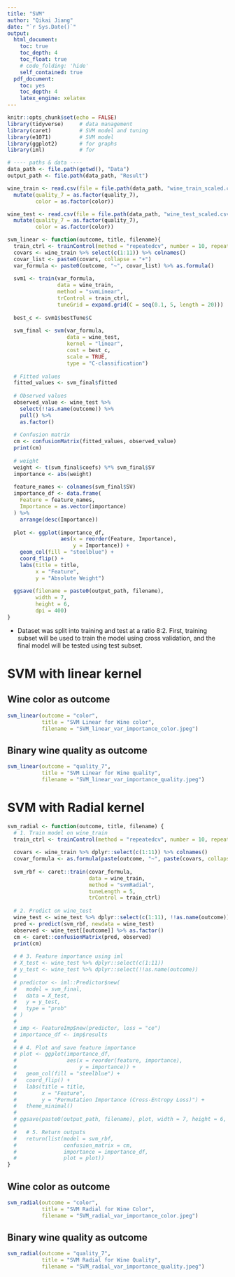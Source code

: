 ---
title: "SVM"
author: "Qikai Jiang"
date: "`r Sys.Date()`"
output: 
  html_document:
    toc: true
    toc_depth: 4
    toc_float: true
    # code_folding: 'hide'
    self_contained: true
  pdf_document:
    toc: yes
    toc_depth: 4
    latex_engine: xelatex
---



```{r setup, include=FALSE, warning=FALSE}
knitr::opts_chunk$set(echo = FALSE)
library(tidyverse)     # data management
library(caret)         # SVM model and tuning 
library(e1071)         # SVM model
library(ggplot2)       # for graphs 
library(iml)           # for 
```


```{r}
# ---- paths & data ----
data_path <- file.path(getwd(), "Data")
output_path <- file.path(data_path, "Result")

wine_train <- read.csv(file = file.path(data_path, "wine_train_scaled.csv")) %>% 
  mutate(quality_7 = as.factor(quality_7),
         color = as.factor(color))

wine_test <- read.csv(file = file.path(data_path, "wine_test_scaled.csv")) %>% 
  mutate(quality_7 = as.factor(quality_7),
         color = as.factor(color))
```


```{r}
svm_linear <- function(outcome, title, filename){
  train_ctrl <- trainControl(method = "repeatedcv", number = 10, repeats = 3)
  covars <- wine_train %>% select(c(1:11)) %>% colnames()
  covar_list <- paste0(covars, collapse = "+")
  var_formula <- paste0(outcome, "~", covar_list) %>% as.formula()
  
  svm1 <- train(var_formula, 
                data = wine_train, 
                method = "svmLinear",
                trControl = train_ctrl, 
                tuneGrid = expand.grid(C = seq(0.1, 5, length = 20)))
  
  best_c <- svm1$bestTune$C
  
  svm_final <- svm(var_formula,
                   data = wine_test,
                   kernel = "linear",
                   cost = best_c,
                   scale = TRUE,
                   type = "C-classification")
  
  # Fitted values
  fitted_values <- svm_final$fitted
  
  # Observed values
  observed_value <- wine_test %>% 
    select(!!as.name(outcome)) %>% 
    pull() %>% 
    as.factor()
  
  # Confusion matrix
  cm <- confusionMatrix(fitted_values, observed_value)
  print(cm)
  
  # weight 
  weight <- t(svm_final$coefs) %*% svm_final$SV
  importance <- abs(weight)
  
  feature_names <- colnames(svm_final$SV)
  importance_df <- data.frame(
    Feature = feature_names,
    Importance = as.vector(importance)
  ) %>%
    arrange(desc(Importance))
  
  plot <- ggplot(importance_df, 
                 aes(x = reorder(Feature, Importance), 
                     y = Importance)) +
    geom_col(fill = "steelblue") +
    coord_flip() +
    labs(title = title,
         x = "Feature",
         y = "Absolute Weight")
  
  ggsave(filename = paste0(output_path, filename),
         width = 7, 
         height = 6, 
         dpi = 400)
}
```


* Dataset was split into training and test at a ratio 8:2. First, training subset will be used to train the model using cross validation, and the final model will be tested using test subset.

# SVM with linear kernel
## Wine color as outcome
```{r}
svm_linear(outcome = "color", 
           title = "SVM Linear for Wine color",
           filename = "SVM_linear_var_importance_color.jpeg")
```


## Binary wine quality as outcome
```{r}
svm_linear(outcome = "quality_7", 
           title = "SVM Linear for Wine quality",
           filename = "SVM_linear_var_importance_quality.jpeg")
```



# SVM with Radial kernel
```{r}
svm_radial <- function(outcome, title, filename) {
  # 1. Train model on wine_train
  train_ctrl <- trainControl(method = "repeatedcv", number = 10, repeats = 3)
  
  covars <- wine_train %>% dplyr::select(c(1:11)) %>% colnames()
  covar_formula <- as.formula(paste(outcome, "~", paste(covars, collapse = "+")))
  
  svm_rbf <- caret::train(covar_formula,
                          data = wine_train,
                          method = "svmRadial",
                          tuneLength = 5,
                          trControl = train_ctrl)
  
  # 2. Predict on wine_test
  wine_test <- wine_test %>% dplyr::select(c(1:11), !!as.name(outcome))
  pred <- predict(svm_rbf, newdata = wine_test)
  observed <- wine_test[[outcome]] %>% as.factor()
  cm <- caret::confusionMatrix(pred, observed)
  print(cm)
  
  # # 3. Feature importance using iml
  # X_test <- wine_test %>% dplyr::select(c(1:11))
  # y_test <- wine_test %>% dplyr::select(!!as.name(outcome))
  # 
  # predictor <- iml::Predictor$new(
  #   model = svm_final,
  #   data = X_test,
  #   y = y_test,
  #   type = "prob"
  # )
  # 
  # imp <- FeatureImp$new(predictor, loss = "ce")
  # importance_df <- imp$results
  # 
  # # 4. Plot and save feature importance
  # plot <- ggplot(importance_df,
  #                aes(x = reorder(feature, importance),
  #                    y = importance)) +
  #   geom_col(fill = "steelblue") +
  #   coord_flip() +
  #   labs(title = title,
  #        x = "Feature",
  #        y = "Permutation Importance (Cross-Entropy Loss)") +
  #   theme_minimal()
  # 
  # ggsave(paste0(output_path, filename), plot, width = 7, height = 6, dpi = 400)
  # 
  #   # 5. Return outputs
  #   return(list(model = svm_rbf,
  #               confusion_matrix = cm,
  #               importance = importance_df,
  #               plot = plot))
}

```


## Wine color as outcome
```{r}
svm_radial(outcome = "color",
           title = "SVM Radial for Wine Color",
           filename = "SVM_radial_var_importance_color.jpeg")
```



## Binary wine quality as outcome
```{r}
svm_radial(outcome = "quality_7",
           title = "SVM Radial for Wine Quality",
           filename = "SVM_radial_var_importance_quality.jpeg")
```






